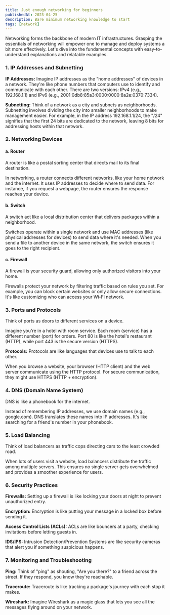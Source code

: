 ```yaml
---
title: Just enough networking for beginners
publishedAt: 2023-04-25
description: Bare minimum networking knowledge to start
tags: [network]
---
```


<WIP />
Networking forms the backbone of modern IT infrastructures. Grasping the essentials
of networking will empower one to manage and deploy systems a bit more effectively.
Let's dive into the fundamental concepts with easy-to-understand explanations and
relatable examples.

### 1. **IP Addresses and Subnetting**

**IP Addresses:** Imagine IP addresses as the "home addresses" of devices in a network. They're like phone numbers that computers use to identify and communicate with each other. There are two versions: IPv4 (e.g., 192.168.1.1) and IPv6 (e.g., 2001:0db8:85a3:0000:0000:8a2e:0370:7334).

**Subnetting:** Think of a network as a city and subnets as neighborhoods. Subnetting involves dividing the city into smaller neighborhoods to make management easier. For example, in the IP address 192.168.1.1/24, the "/24" signifies that the first 24 bits are dedicated to the network, leaving 8 bits for addressing hosts within that network.

### 2. **Networking Devices**

#### a. **Router**

A router is like a postal sorting center that directs mail to its final destination.

In networking, a router connects different networks, like your home network and the internet. It uses IP addresses to decide where to send data. For instance, if you request a webpage, the router ensures the response reaches your device.

#### b. **Switch**

A switch act like a local distribution center that delivers packages within a neighborhood.

Switches operate within a single network and use MAC addresses (like physical addresses for devices) to send data where it's needed. When you send a file to another device in the same network, the switch ensures it goes to the right recipient.

#### c. **Firewall**

A firewall is your security guard, allowing only authorized visitors into your home.

Firewalls protect your network by filtering traffic based on rules you set. For example, you can block certain websites or only allow secure connections. It's like customizing who can access your Wi-Fi network.

### 3. **Ports and Protocols**

Think of ports as doors to different services on a device.

Imagine you're in a hotel with room service. Each room (service) has a different number (port) for orders. Port 80 is like the hotel's restaurant (HTTP), while port 443 is the secure version (HTTPS).

**Protocols:** Protocols are like languages that devices use to talk to each other.

When you browse a website, your browser (HTTP client) and the web server communicate using the HTTP protocol. For secure communication, they might use HTTPS (HTTP + encryption).

### 4. **DNS (Domain Name System)**

DNS is like a phonebook for the internet.

Instead of remembering IP addresses, we use domain names (e.g., google.com). DNS translates these names into IP addresses. It's like searching for a friend's number in your phonebook.

### 5. **Load Balancing**

Think of load balancers as traffic cops directing cars to the least crowded road.

When lots of users visit a website, load balancers distribute the traffic among multiple servers. This ensures no single server gets overwhelmed and provides a smoother experience for users.

### 6. **Security Practices**

**Firewalls:** Setting up a firewall is like locking your doors at night to prevent unauthorized entry.

**Encryption:** Encryption is like putting your message in a locked box before sending it.

**Access Control Lists (ACLs):** ACLs are like bouncers at a party, checking invitations before letting guests in.

**IDS/IPS:** Intrusion Detection/Prevention Systems are like security cameras that alert you if something suspicious happens.

### 7. **Monitoring and Troubleshooting**

**Ping:** Think of "ping" as shouting, "Are you there?" to a friend across the street. If they respond, you know they're reachable.

**Traceroute:** Traceroute is like tracking a package's journey with each stop it makes.

**Wireshark:** Imagine Wireshark as a magic glass that lets you see all the messages flying around on your network.
